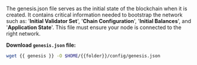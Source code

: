The genesis.json file serves as the initial state of the blockchain when it is created. It contains critical information needed to bootstrap the network such as: '**Initial Validator Set**', '**Chain Configuration**', '**Initial Balances**', and '**Application State**'. This file must ensure your node is connected to the right network.

**Download `genesis.json` file:**
```bash
wget {{ genesis }} -O $HOME/{{folder}}/config/genesis.json
```
